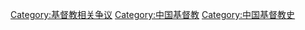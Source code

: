 [[Category:基督教相关争议|Category:基督教相关争议]]
[[Category:中国基督教|Category:中国基督教]]
[[Category:中国基督教史|Category:中国基督教史]]